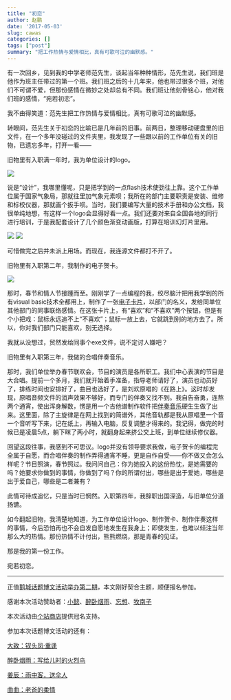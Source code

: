 ```yaml
---
title: "初恋"
author: 赵鹏
date: '2017-05-03'
slug: cawas
categories: []
tags: ["post"]
summary: "把工作热情与爱情相比，真有可歌可泣的幽默感。"
---
```


有一次回乡，见到我的中学老师范先生，谈起当年种种情形，范先生说，我们班是他作为班主任带过的第一个班。我们班之后的十几年来，他也带过很多个班，对他们不可谓不爱，但那份感情在微妙之处却总有不同。我们班让他刻骨铭心，他对我们班的感情，“宛若初恋”。

我不由得笑道：范先生把工作热情与爱情相比，真有可歌可泣的幽默感。

转眼间，范先生关于初恋的比喻已是几年前的旧事。前两日，整理移动硬盘里的旧文件，在一个多年没碰过的文件夹里，我发现了一些跟以前的工作单位有关的旧物，已遗忘多年，打开一看——

旧物里有入职满一年时，我为单位设计的logo。

![](../img/cawastech.jpg)

说是“设计”，我哪里懂呢，只是把学到的一点flash技术使劲往上靠。这个工作单位属于国家气象局，那就往里加气象元素呗；我所在的部门主要职责是安装、维修和标校仪器，那就画个扳手呗。当时，我们要编写大量的技术手册和办公文档，我很单纯地想，有这样一个logo会显得好看一点。我们还要对来自全国各地的同行进行培训，于是我配套设计了几个颜色渐变动画版，打算在培训幻灯片里用。

<img src="../img/cawastech1.gif" /> 
<img src="../img/cawastech2.gif" /> 
 
可惜做完之后并未派上用场。而现在，我连源文件都打不开了。

旧物里有入职第二年，我制作的电子贺卡。

![](../img/cawas_214.jpg)

那时，春节和情人节接踵而至。刚刚学了一点编程的我，绞尽脑汁把用我学到的所有visual basic技术全都用上，制作了一张[电子卡片](../download/bainian.exe)，以部门的名义，发给同单位其他部门的同事联络感情。在这张卡片上，有“喜欢”和“不喜欢”两个按钮，但是有个小把戏：鼠标永远追不上“不喜欢”；鼠标一放上去，它就跳到别的地方去了。所以，你对我们部门只能喜欢，别无选择。

我就从没想过，贸然发给同事个exe文件，说不定讨人嫌吧？

旧物里有入职第三年，我做的合唱伴奏音乐。

那时，我们单位举办春节联欢会，节目的演员是各所职工。我们中心表演的节目是大合唱。提前一个多月，我们就开始着手准备，指导老师请好了，演员也动员好了，排练时间也安排好了，曲目也选好了，是刘欢原唱的《在路上》。这时却发现，原唱音频文件的消声效果不够好，而专门的伴奏又找不到。我自告奋勇，连熬两个通宵，使出浑身解数，愣是用一个吉他谱制作软件把[伴奏音乐](../download/on_the_way.mid)硬生生做了出来。这里面，除了主旋律是在网上找到的简谱外，其他音轨都是我从原唱里一个音一个音听写下来，记在纸上，再输入电脑，反复调整才得来的。我记得，做完的时候已是凌晨5点，躺下眯了两小时，就翻身起来挤公交上班，到单位继续修仪器。

回望这段往事，我感到不可思议。logo并没有领导要求我做，电子贺卡的编程完全属于自愿，而合唱伴奏的制作弄得通宵不睡，更是自作自受——你不做又会怎么样呢？节目照演，春节照过。我问问自己：你为她投入的这份热忱，是她需要的吗？她要求你做到的事情，你做到了吗？你的所谓付出，哪些是出于爱她，哪些是出于爱自己，哪些是二者兼有？

此情可待成追忆，只是当时已惘然。入职第四年，我辞职出国深造，与旧单位分道扬镳。

如今翻起旧物，我清楚地知道，为工作单位设计logo、制作贺卡、制作伴奏这样的事情，今后恐怕再也不会自发自愿地发生在我身上；即使发生，也难以倾注当年那么大的热情。那份热情不计付出，熊熊燃烧，那是青春的见证。

那是我的第一份工作。

宛若初恋。


-------

正值[鹅城话题博文活动举办第二期](http://www.goosetown.cn/?thread-21.htm)，本文刚好契合主题，顺便报名参加。

<p> 感谢本次活动赞助者：<a href="https://www.9doe.com" target="_blank">小懿</a>、<a href="http://cctv.com.im" target="_blank">醉卧烟雨</a>、<a href="https://chinr.net" target="_blank">忘想</a>、<a href="http://www.munanzi.com" target="_blank">牧南子</a>
</p>
<p>本次活动由<a href="http://storeweb.cn/">个站商店</a>提供冠名支持。</p>
<p>参加本次话题博文活动的还有：</p>
<p>
<a href="https://pewae.com/2017/04/phenix_on_hairpin_reunion.html" target="_blank">大致：钗头凤·重逢</a>
</p>
<p>
<a href="http://blog.cctv.com.im/2068.html" target="_blank">醉卧烟雨：写给儿时的火烈鸟</a>
</p>
<p>
<a href="https://www.mhcf.net/577.html" target="_blank">姜辰：雨中客，送伞人</a>
</p>
<p>
<a href="http://quluwei.com/archives/1476" target="_blank">曲曲：老爸的柔情</a>
</p>